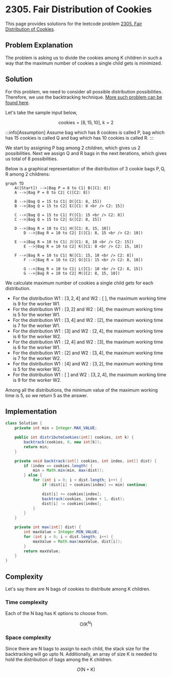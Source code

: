 
# 2305. Fair Distribution of Cookies

This page provides solutions for the leetcode problem [2305. Fair Distribution of Cookies](https://leetcode.com/problems/fair-distribution-of-cookies/description/).

## Problem Explanation 

The problem is asking us to divide the cookies among $\text{K}$ children in such a way that the maximum number of cookies a single child gets is minimized.

## Solution

For this problem, we need to consider all possible distribution possibilities. Therefore, we use the backtracking technique. [More such problem can be found here](/data-structures-and-algorithms/backtracking).


Let's take the sample input below,

$$
\text{cookies} = [8,15,10], \ \text{k} = 2
$$

:::info[Assumption]
Assume bag which has $8$ cookies is called $\text{P}$, bag which has $15$ cookies is called $\text{Q}$ and bag which has $10$ cookies is called $\text{R}$.
:::

We start by assigning $\text{P}$ bag among $2$ children, which gives us $2$ possibilities. Next we assign $\text{Q}$ and $\text{R}$ bags in the next iterations, which gives us total of $8$ possibilities.

Below is a graphical representation of the distribution of $3$ cookie bags $\text{P}, \text{Q}, \text{R}$ among $2$ childrens: 

<div style={{textAlign:"center"}}>

```mermaid
graph TD
    A([Start]) -->|Bag P = 8 to C1| B([C1: 8])
    A -->|Bag P = 8 to C2| C([C2: 8])
	
    B -->|Bag Q = 15 to C1| D([C1: 8, 15])
    B -->|Bag Q = 15 to C2| E([C1: 8 <br /> C2: 15])

    C -->|Bag Q = 15 to C1| F([C1: 15 <br /> C2: 8])
    C -->|Bag Q = 15 to C2| G([C2: 8, 15])

    D -->|Bag R = 10 to C1| H([C1: 8, 15, 10])
		D -->|Bag R = 10 to C2| I([C1: 8, 15 <br /> C2: 10])

    E -->|Bag R = 10 to C1| J([C1: 8, 10 <br /> C2: 15])
		E -->|Bag R = 10 to C2| K([C1: 8 <br /> C2: 15, 10])

    F -->|Bag R = 10 to C1| N([C1: 15, 10 <br /> C2: 8])
		F -->|Bag R = 10 to C2| O([C1: 15 <br /> C2: 8, 10])

		G -->|Bag R = 10 to C1| L([C1: 10 <br /> C2: 8, 15])
		G -->|Bag R = 10 to C2| M([C2: 8, 15, 10])
``` 
</div>

We calculate maximum number of cookies a single child gets for each distribution. 

- For the distribution $\text{W}1: [3, 2, 4]$ and $\text{W}2: [\ ]$, the maximum working time is $9$ for the worker $\text{W}1$.
- For the distribution $\text{W}1: [3, 2]$ and $\text{W}2: [4]$, the maximum working time is $5$ for the worker $\text{W}1$.
- For the distribution $\text{W}1: [3, 4]$ and $\text{W}2: [2]$, the maximum working time is $7$ for the worker $\text{W}1$.
- For the distribution $\text{W}1: [3]$ and $\text{W}2: [2, 4]$, the maximum working time is $6$ for the worker $\text{W}2$.
- For the distribution $\text{W}1: [2, 4]$ and $\text{W}2: [3]$, the maximum working time is $6$ for the worker $\text{W}1$.
- For the distribution $\text{W}1: [2]$ and $\text{W}2: [3, 4]$, the maximum working time is $7$ for the worker $\text{W}2$.
- For the distribution $\text{W}1: [4]$ and $\text{W}2: [3, 2]$, the maximum working time is $5$ for the worker $\text{W}2$.
- For the distribution $\text{W}1: [\ ]$ and $\text{W}2: [3, 2, 4]$, the maximum working time is $9$ for the worker $\text{W}2$.

Among all the distributions, the minimum value of the maximum working time is $5$, so we return $5$ as the answer.


## Implementation
<Tabs>
  <TabItem value="Java" label="Java" default>

```java
class Solution {
    private int min = Integer.MAX_VALUE;

    public int distributeCookies(int[] cookies, int k) {
        backtrack(cookies, 0, new int[k]);
        return min;
    }

    private void backtrack(int[] cookies, int index, int[] dist) {
        if (index == cookies.length) {
            min = Math.min(min, max(dist));
        } else {
            for (int i = 0; i < dist.length; i++) {
                if (dist[i] + cookies[index] >= min) continue;

                dist[i] += cookies[index]; 
                backtrack(cookies, index + 1, dist);
                dist[i] -= cookies[index];
            }
        }
    }

    private int max(int[] dist) {
        int maxValue = Integer.MIN_VALUE;
        for (int i = 0; i < dist.length; i++) {
            maxValue = Math.max(maxValue, dist[i]);
        }
        return maxValue;
    }
}
```
</TabItem>
</Tabs>


## Complexity

Let's say there are $\text{N}$ bags of cookies to distribute among $\text{K}$ children.

### Time complexity 

Each of the $\text{N}$ bag has $\text{K}$ options to choose from.

$$
\text{O}(\text{K} ^ \text{N})
$$



### Space complexity

Since there are $\text{N}$ bags to assign to each child, the stack size for the backtracking will go upto $\text{N}$. Additionally, an array of size $\text{K}$ is needed to hold the distribution of bags among the $\text{K}$ children.

$$
O(\text{N} + \text{K})
$$

